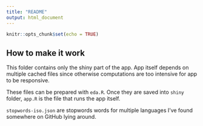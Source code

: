 ```yaml
---
title: "README"
output: html_document
---
```


```r
knitr::opts_chunk$set(echo = TRUE)
```

## How to make it work

This folder contains only the shiny part of the app. App itself depends on multiple cached files since otherwise computations are too intensive for app to be responsive.

These files can be prepared with `eda.R`. Once they are saved into `shiny` folder, `app.R` is the file that runs the app itself.

`stopwords-iso.json` are stopwords words for multiple languages I've found somewhere on GitHub lying around.

